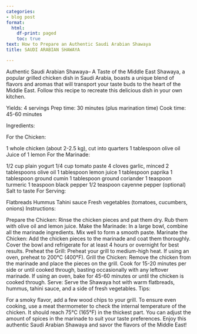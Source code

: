 ```yaml
---
categories:
- blog post
format:
  html:
    df-print: paged
    toc: true
text: How to Prepare an Authentic Saudi Arabian Shawaya
title: SAUDI ARABIAN SHAWAYA

---
```


Authentic Saudi Arabian Shawaya-- A Taste of the Middle East
Shawaya, a popular grilled chicken dish in Saudi Arabia, boasts a unique blend of flavors and aromas that will transport your taste buds to the heart of the Middle East. Follow this recipe to recreate this delicious dish in your own kitchen.

Yields: 4 servings
Prep time: 30 minutes (plus marination time)
Cook time: 45-60 minutes

Ingredients:

For the Chicken:

1 whole chicken (about 2-2.5 kg), cut into quarters
1 tablespoon olive oil
Juice of 1 lemon
For the Marinade:

1/2 cup plain yogurt
1/4 cup tomato paste
4 cloves garlic, minced
2 tablespoons olive oil
1 tablespoon lemon juice
1 tablespoon paprika
1 tablespoon ground cumin
1 tablespoon ground coriander
1 teaspoon turmeric
1 teaspoon black pepper
1/2 teaspoon cayenne pepper (optional)
Salt to taste
For Serving:

Flatbreads
Hummus
Tahini sauce
Fresh vegetables (tomatoes, cucumbers, onions)
Instructions:

Prepare the Chicken: Rinse the chicken pieces and pat them dry. Rub them with olive oil and lemon juice.
Make the Marinade: In a large bowl, combine all the marinade ingredients. Mix well to form a smooth paste.
Marinate the Chicken: Add the chicken pieces to the marinade and coat them thoroughly. Cover the bowl and refrigerate for at least 4 hours or overnight for best results.
Preheat the Grill: Preheat your grill to medium-high heat. If using an oven, preheat to 200°C (400°F).
Grill the Chicken: Remove the chicken from the marinade and place the pieces on the grill. Cook for 15-20 minutes per side or until cooked through, basting occasionally with any leftover marinade. If using an oven, bake for 45-60 minutes or until the chicken is cooked through.
Serve: Serve the Shawaya hot with warm flatbreads, hummus, tahini sauce, and a side of fresh vegetables.
Tips:

For a smoky flavor, add a few wood chips to your grill.
To ensure even cooking, use a meat thermometer to check the internal temperature of the chicken. It should reach 75°C (165°F) in the thickest part.
You can adjust the amount of spices in the marinade to suit your taste preferences.
Enjoy this authentic Saudi Arabian Shawaya and savor the flavors of the Middle East!
